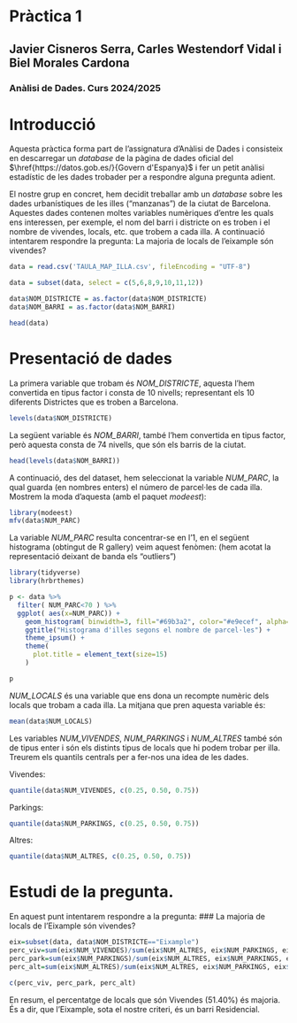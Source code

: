 # Pràctica 1

## Javier Cisneros Serra, Carles Westendorf Vidal i Biel Morales Cardona

### Anàlisi de Dades. Curs 2024/2025

# Introducció

Aquesta pràctica forma part de l'assignatura d'Anàlisi de Dades i consisteix en descarregar un *database* de la pàgina de dades oficial del $\href{https://datos.gob.es/}{Govern d'Espanya}$ i fer un petit anàlisi estadístic de les dades trobader per a respondre alguna pregunta adient.

El nostre grup en concret, hem decidit treballar amb un *database* sobre les dades urbanístiques de les illes ("manzanas") de la ciutat de Barcelona. Aquestes dades contenen moltes variables numèriques d'entre les quals ens interessen, per exemple, el nom del barri i districte on es troben i el nombre de vivendes, locals, etc. que trobem a cada illa.
A continuació intentarem respondre la pregunta: 
La majoria de locals de l'eixample són vivendes?


```r
data = read.csv('TAULA_MAP_ILLA.csv', fileEncoding = "UTF-8")

data = subset(data, select = c(5,6,8,9,10,11,12))

data$NOM_DISTRICTE = as.factor(data$NOM_DISTRICTE)
data$NOM_BARRI = as.factor(data$NOM_BARRI)

head(data)
```

# Presentació de dades

La primera variable que trobam és *NOM_DISTRICTE*, aquesta l'hem convertida en tipus factor i consta de 10 nivells; representant els 10 diferents Districtes que es troben a Barcelona.
```r
levels(data$NOM_DISTRICTE)
```


La següent variable és *NOM_BARRI*, també l'hem convertida en tipus factor, però aquesta consta de 74 nivells, que són els barris de la ciutat.
```r
head(levels(data$NOM_BARRI))
```

A continuació, des del dataset, hem seleccionat la variable *NUM_PARC*, la qual guarda (en nombres enters) el número de parcel·les de cada illa. Mostrem la moda d'aquesta (amb el paquet *modeest*):

```r
library(modeest)
mfv(data$NUM_PARC)
```

La variable *NUM_PARC* resulta concentrar-se en l'1, en el següent histograma (obtingut de R gallery) veim aquest fenòmen: (hem acotat la representació deixant de banda els "outliers")

```r

library(tidyverse)
library(hrbrthemes)

p <- data %>%
  filter( NUM_PARC<70 ) %>%
  ggplot( aes(x=NUM_PARC)) +
    geom_histogram( binwidth=3, fill="#69b3a2", color="#e9ecef", alpha=0.9) +
    ggtitle("Histograma d'illes segons el nombre de parcel·les") +
    theme_ipsum() +
    theme(
      plot.title = element_text(size=15)
    )
```

```r
p
```
*NUM_LOCALS* és una variable que ens dona un recompte numèric dels locals que trobam a cada illa. La mitjana que pren aquesta variable és:
```r
mean(data$NUM_LOCALS)
```

Les variables *NUM_VIVENDES*, *NUM_PARKINGS* i *NUM_ALTRES* també són de tipus enter i són els distints tipus de locals que hi podem trobar per illa. Treurem els quantils centrals per a fer-nos una idea de les dades.

Vivendes:
```r
quantile(data$NUM_VIVENDES, c(0.25, 0.50, 0.75))
```
Parkings:
```r
quantile(data$NUM_PARKINGS, c(0.25, 0.50, 0.75))
```
Altres:
```r
quantile(data$NUM_ALTRES, c(0.25, 0.50, 0.75))
```

# Estudi de la pregunta.

En aquest punt intentarem respondre a la pregunta:
### La majoria de locals de l'Eixample són vivendes?

```r
eix=subset(data, data$NOM_DISTRICTE=="Eixample")
perc_viv=sum(eix$NUM_VIVENDES)/sum(eix$NUM_ALTRES, eix$NUM_PARKINGS, eix$NUM_VIVENDES)
perc_park=sum(eix$NUM_PARKINGS)/sum(eix$NUM_ALTRES, eix$NUM_PARKINGS, eix$NUM_VIVENDES)
perc_alt=sum(eix$NUM_ALTRES)/sum(eix$NUM_ALTRES, eix$NUM_PARKINGS, eix$NUM_VIVENDES)
```
```r
c(perc_viv, perc_park, perc_alt)
```

En resum, el percentatge de locals que són Vivendes (51.40%) és majoria. És a dir, que l'Eixample, sota el nostre criteri, és un barri Residencial.





